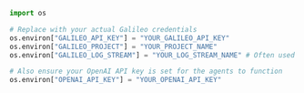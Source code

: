 ```python Python
import os

# Replace with your actual Galileo credentials
os.environ["GALILEO_API_KEY"] = "YOUR_GALILEO_API_KEY"
os.environ["GALILEO_PROJECT"] = "YOUR_PROJECT_NAME"
os.environ["GALILEO_LOG_STREAM"] = "YOUR_LOG_STREAM_NAME" # Often used per run/experiment

# Also ensure your OpenAI API key is set for the agents to function
os.environ["OPENAI_API_KEY"] = "YOUR_OPENAI_API_KEY"
```
